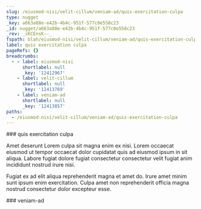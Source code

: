 ```yaml
---
slug: /eiusmod-nisi/velit-cillum/veniam-ad/quis-exercitation-culpa
type: nugget
_key: a663a88e-e42b-4b4c-951f-577c0e558c23
_id: nugget/a663a88e-e42b-4b4c-951f-577c0e558c23
_rev: _iKCEnsK--_
fspath: blah/eiusmod-nisi/velit-cillum/veniam-ad/quis-exercitation-culpa.md
label: quis exercitation culpa
pageRefs: {}
breadcrumbs:
  - - label: eiusmod-nisi
      shortlabel: null
      _key: '12412967'
    - label: velit-cillum
      shortlabel: null
      _key: '12413769'
    - label: veniam-ad
      shortlabel: null
      _key: '12413857'
paths:
  - /eiusmod-nisi/velit-cillum/veniam-ad/quis-exercitation-culpa
---
```


<NuggetArea>
<Nugget slug="/eiusmod-nisi/velit-cillum/veniam-ad/quis-exercitation-culpa" type="nugget" _key="a663a88e-e42b-4b4c-951f-577c0e558c23" _id="nugget/a663a88e-e42b-4b4c-951f-577c0e558c23" _rev="_iKCEnsK--_" fspath="blah/eiusmod-nisi/velit-cillum/veniam-ad/quis-exercitation-culpa.md" label="quis exercitation culpa" paths="/eiusmod-nisi/velit-cillum/veniam-ad/quis-exercitation-culpa">
<NuggetBody>
### quis exercitation culpa

Amet deserunt Lorem culpa sit magna enim ex nisi. Lorem occaecat eiusmod ut tempor occaecat dolor cupidatat quis ad eiusmod ipsum in sit aliqua. Labore fugiat dolore fugiat consectetur consectetur velit fugiat anim incididunt nostrud irure nisi.

Fugiat ex ad elit aliqua reprehenderit magna et amet do. Irure amet minim sunt ipsum enim exercitation. Culpa amet non reprehenderit officia magna nostrud consectetur dolor excepteur esse.

</NuggetBody>
<Breadcrumbs>
<Crumbs>
<Crumb _key="12412967" label="eiusmod-nisi" /><Crumb _key="12413769" label="velit-cillum" /><Crumb _key="12413857" label="veniam-ad" />
</Crumbs>
</Breadcrumbs>
</Nugget>

<NuggetsInbound>
</NuggetsInbound>
<NuggetsOutbound>
</NuggetsOutbound>
</NuggetArea>
<PassagesInbound>
<Passage direction="inbound" type="passage" _key="12413857" _id="passage/12413857" _rev="_iKCEnsG---" label="veniam-ad" passage="veniam-ad" fspath="blah/eiusmod-nisi/velit-cillum/veniam-ad" paths="/eiusmod-nisi/velit-cillum/veniam-ad" slug="/eiusmod-nisi/velit-cillum/veniam-ad">
<NuggetBody>
### veniam-ad

</NuggetBody>
<Breadcrumbs>
<Crumbs>
<Crumb _key="12412967" label="eiusmod-nisi" /><Crumb _key="12413769" label="velit-cillum" />
</Crumbs>
</Breadcrumbs>
</Passage>

</PassagesInbound>
<PassagesOutbound>
</PassagesOutbound>